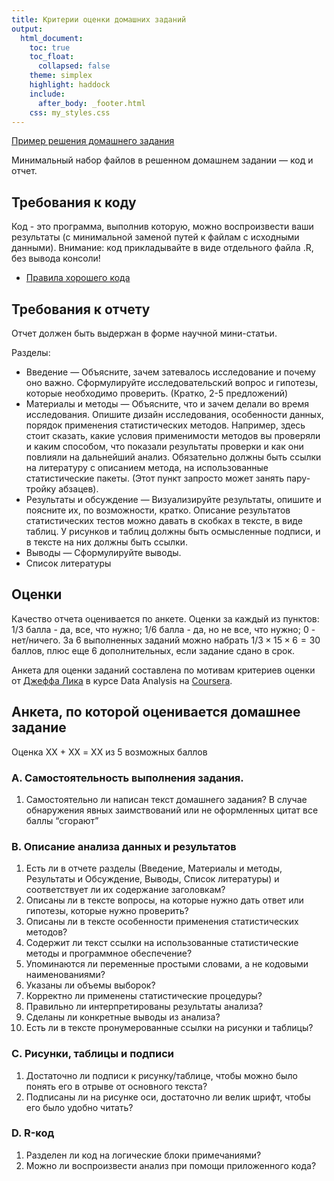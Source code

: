```yaml
---
title: Критерии оценки домашних заданий
output:
  html_document:
    toc: true
    toc_float:
      collapsed: false
    theme: simplex
    highlight: haddock
    include:
      after_body: _footer.html
    css: my_styles.css
---
```


[Пример решения домашнего задания](example-report.zip)

Минимальный набор файлов в решенном домашнем задании --- код и отчет.

## Требования к коду

Код - это программа, выполнив которую, можно воспроизвести ваши результаты (с минимальной заменой путей к файлам с исходными данными). Внимание: код прикладывайте в виде отдельного файла .R, без вывода консоли!

- [Правила хорошего кода](coding_practices.html)

## Требования к отчету

Отчет должен быть выдержан в форме научной мини-статьи.

Разделы:

- Введение --- Объясните, зачем затевалось исследование и почему оно важно. Сформулируйте исследовательский вопрос и гипотезы, которые необходимо проверить. (Кратко, 2-5 предложений)
- Материалы и методы --- Объясните, что и зачем делали во время исследования. Опишите дизайн исследования, особенности данных, порядок применения статистических методов. Например, здесь стоит сказать, какие условия применимости методов вы проверяли и каким способом, что показали результаты проверки и как они повлияли на дальнейший анализ. Обязательно должны быть ссылки на литературу с описанием метода, на использованные статистические пакеты. (Этот пункт запросто может занять пару-тройку абзацев).
- Результаты и обсуждение --- Визуализируйте результаты, опишите и поясните их, по возможности, кратко. Описание результатов статистических тестов можно давать в скобках в тексте, в виде таблиц. У рисунков и таблиц должны быть осмысленные подписи, и в тексте на них должны быть ссылки.
- Выводы --- Сформулируйте выводы.
- Список литературы

## Оценки 

Качество отчета оценивается по анкете. Оценки за каждый из пунктов: 1/3 балла - да, все, что нужно; 1/6 балла - да, но не все, что нужно; 0 - нет/ничего. За 6 выполненных заданий можно набрать $1/3 \times 15 \times 6 = 30$ баллов, плюс еще 6 дополнительных, если задание сдано в срок.

Анкета для оценки заданий составлена по мотивам критериев оценки от [Джеффа Лика](http://www.biostat.jhsph.edu/~jleek/research.html) в курсе Data Analysis на [Coursera](http:/coursera.org).

## Анкета, по которой оценивается домашнее задание

Оценка ХХ + ХХ = XX из 5 возможных баллов

### A. Самостоятельность выполнения задания.

1. Самостоятельно ли написан текст домашнего задания? В случае обнаружения явных заимствований или не оформленных цитат все баллы "сгорают"

### B. Описание анализа данных и результатов

1. Есть ли в отчете разделы (Введение, Материалы и методы, Результаты и Обсуждение, Выводы, Список литературы) и соответствует ли их содержание заголовкам?
2. Описаны ли в тексте вопросы, на которые нужно дать ответ или гипотезы, которые нужно проверить?
3. Описаны ли в тексте особенности применения статистических методов?
4. Содержит ли текст ссылки на использованные статистические методы и программное обеспечение?
5. Упоминаются ли переменные простыми словами, а не кодовыми наименованиями?
6. Указаны ли объемы выборок?
7. Корректно ли применены статистические процедуры?
8. Правильно ли интерпретированы результаты анализа?
9. Сделаны ли конкретные выводы из анализа?
10. Есть ли в тексте пронумерованные ссылки на рисунки и таблицы?

### C. Рисунки, таблицы и подписи

1. Достаточно ли подписи к рисунку/таблице, чтобы можно было понять его в отрыве от основного текста?
2. Подписаны ли на рисунке оси, достаточно ли велик шрифт, чтобы его было удобно читать?

### D. R-код

1. Разделен ли код на логические блоки примечаниями?
2. Можно ли воспроизвести анализ при помощи приложенного кода? 

